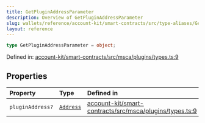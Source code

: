 ```yaml
---
title: GetPluginAddressParameter
description: Overview of GetPluginAddressParameter
slug: wallets/reference/account-kit/smart-contracts/src/type-aliases/GetPluginAddressParameter
layout: reference
---
```


```ts
type GetPluginAddressParameter = object;
```

Defined in: [account-kit/smart-contracts/src/msca/plugins/types.ts:9](https://github.com/alchemyplatform/aa-sdk/blob/49e74eee8606f480b200b4612d00d950da8a8742/account-kit/smart-contracts/src/msca/plugins/types.ts#L9)

## Properties

| Property                                  | Type                                                              | Defined in                                                                                                                                                                                                  |
| :---------------------------------------- | :---------------------------------------------------------------- | :---------------------------------------------------------------------------------------------------------------------------------------------------------------------------------------------------------- |
| <a id="pluginaddress" /> `pluginAddress?` | [`Address`](../../../../aa-sdk/core/src/type-aliases/Address.mdx) | [account-kit/smart-contracts/src/msca/plugins/types.ts:9](https://github.com/alchemyplatform/aa-sdk/blob/49e74eee8606f480b200b4612d00d950da8a8742/account-kit/smart-contracts/src/msca/plugins/types.ts#L9) |
